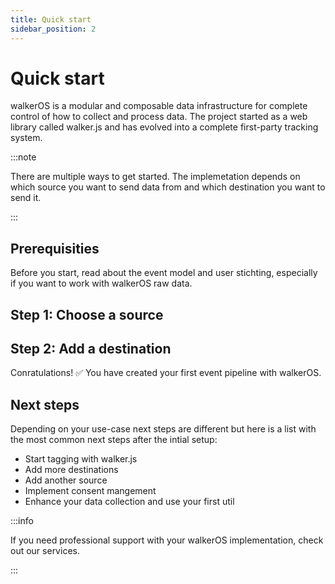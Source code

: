 ```yaml
---
title: Quick start
sidebar_position: 2
---
```



# Quick start

walkerOS is a modular and composable data infrastructure for complete control of
how to collect and process data. The project started as a web library
called&nbsp;<Link to="/docs/sources/walkerjs/">walker.js</Link> and has evolved
into a complete first-party tracking system.

:::note

There are multiple ways to get started. The implemetation depends on
which&nbsp;<Link to="/docs/sources/overview/">source</Link> you want to send
data from and
which&nbsp;<Link to="/docs/destinations/overview/">destination</Link> you want
to send it.

:::

## Prerequisities

Before you start, read about
the&nbsp;<Link to="/docs/walkeros/event-model">event model</Link>
and&nbsp;<Link to="/docs/user_stitching">user stichting</Link>, especially if
you want to work with walkerOS raw data.

## Step 1: Choose a source


<DocCardList />

## Step 2: Add a destination

<DocCardList />
Conratulations! ✅ You have created your first event pipeline with walkerOS.

## Next steps

Depending on your use-case next steps are different but here is a list with the
most common next steps after the intial setup:

- Start tagging with&nbsp;<Link to="/docs/sources/walkerjs/">walker.js</Link>
- Add more&nbsp;<Link to="/docs/destinations/overview/">destinations</Link>
- Add another&nbsp;<Link to="/docs/sources/overview/">source</Link>
- Implement&nbsp;<Link to="/docs/consent_management/overview/">consent
  mangement</Link>
- Enhance your data collection and use your
  first&nbsp;<Link to="/docs/utils/overview/">util</Link>

:::info

If you need professional support with your walkerOS implementation, check out
our&nbsp;<Link to="/services">services</Link>.

:::
